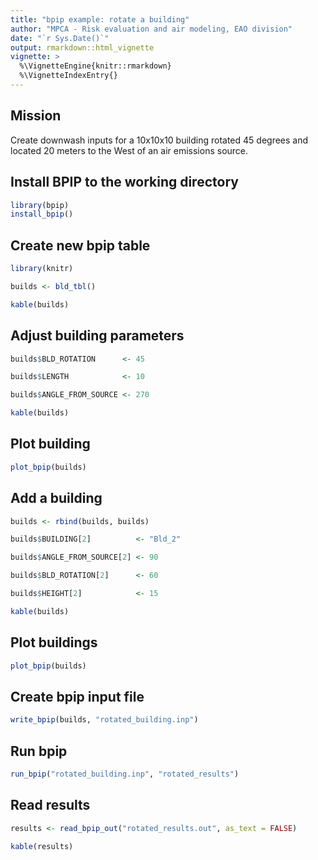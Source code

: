 ```yaml
---
title: "bpip example: rotate a building"
author: "MPCA - Risk evaluation and air modeling, EAO division"
date: "`r Sys.Date()`"
output: rmarkdown::html_vignette
vignette: >
  %\VignetteEngine{knitr::rmarkdown}
  %\VignetteIndexEntry{}
---
```


## Mission

Create downwash inputs for a 10x10x10 building rotated 45 degrees and located 20 meters to the West of an air emissions source.

## Install BPIP to the working directory
```r
library(bpip)
install_bpip()
```

## Create new bpip table
```r
library(knitr)

builds <- bld_tbl()

kable(builds)
```

## Adjust building parameters
```r
builds$BLD_ROTATION      <- 45

builds$LENGTH            <- 10

builds$ANGLE_FROM_SOURCE <- 270 

kable(builds)
```

## Plot building
```r
plot_bpip(builds)
```


## Add a building
```r
builds <- rbind(builds, builds)

builds$BUILDING[2]          <- "Bld_2"

builds$ANGLE_FROM_SOURCE[2] <- 90

builds$BLD_ROTATION[2]      <- 60

builds$HEIGHT[2]            <- 15

kable(builds)
```


## Plot buildings
```r
plot_bpip(builds)
```

## Create bpip input file
```r
write_bpip(builds, "rotated_building.inp")
```

## Run bpip
```r
run_bpip("rotated_building.inp", "rotated_results")
```

## Read results
```r
results <- read_bpip_out("rotated_results.out", as_text = FALSE)

kable(results)
```


